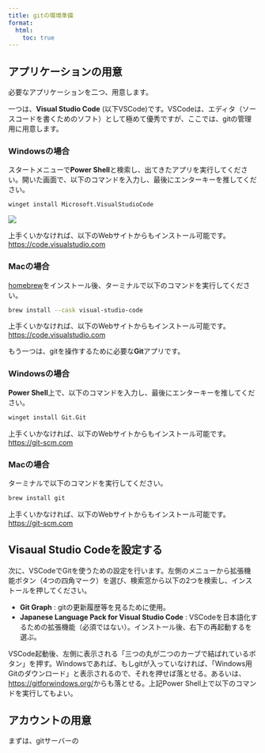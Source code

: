 ```yaml
---
title: gitの環境準備
format:
  html:
    toc: true
---
```


## アプリケーションの用意
必要なアプリケーションを二つ、用意します。

一つは、**Visual Studio Code** (以下VSCode)です。VSCodeは、エディタ（ソースコードを書くためのソフト）として極めて優秀ですが、ここでは、gitの管理用に用意します。

::: {.panel-tabset}
### Windowsの場合
スタートメニューで**Power Shell**と検索し、出てきたアプリを実行してください。開いた画面で、以下のコマンドを入力し、最後にエンターキーを推してください。

```bash
winget install Microsoft.VisualStudioCode
```

![](src/powershell_vscode.png)

:::{.callout-note}
上手くいかなければ、以下のWebサイトからもインストール可能です。<br/>
[https://code.visualstudio.com](https://code.visualstudio.com/)
:::

### Macの場合
[homebrew](https://brew.sh)をインストール後、ターミナルで以下のコマンドを実行してください。

```bash
brew install --cask visual-studio-code
```

:::{.callout-note}
上手くいかなければ、以下のWebサイトからもインストール可能です。<br/>
[https://code.visualstudio.com](https://code.visualstudio.com/)
:::

:::

もう一つは、gitを操作するために必要な**Git**アプリです。

::: {.panel-tabset}

### Windowsの場合
**Power Shell**上で、以下のコマンドを入力し、最後にエンターキーを推してください。

```bash
winget install Git.Git
```

:::{.callout-note}
上手くいかなければ、以下のWebサイトからもインストール可能です。<br/>
[https://git-scm.com](https://git-scm.com/)
:::

### Macの場合
ターミナルで以下のコマンドを実行してください。

```bash
brew install git
```

:::{.callout-note}
上手くいかなければ、以下のWebサイトからもインストール可能です。<br/>
[https://git-scm.com](https://git-scm.com/)
:::

:::

## Visaual Studio Codeを設定する
次に、VSCodeでGitを使うための設定を行います。左側のメニューから拡張機能ボタン（4つの四角マーク）を選び、検索窓から以下の2つを検索し、インストールを押してください。

- **Git Graph** : gitの更新履歴等を見るために使用。
- **Japanese Language Pack for Visual Studio Code** : VSCodeを日本語化するための拡張機能（必須ではない）。インストール後、右下の再起動するを選ぶ。

VSCode起動後、左側に表示される「三つの丸が二つのカーブで結ばれているボタン」を押す。Windowsであれば、もしgitが入っていなければ、「Windows用Gitのダウンロード」と表示されるので、それを押せば落とせる。あるいは、[https://gitforwindows.org/](https://gitforwindows.org/)からも落とせる。上記Power Shell上で以下のコマンドを実行してもよい。


## アカウントの用意
まずは、gitサーバーの

